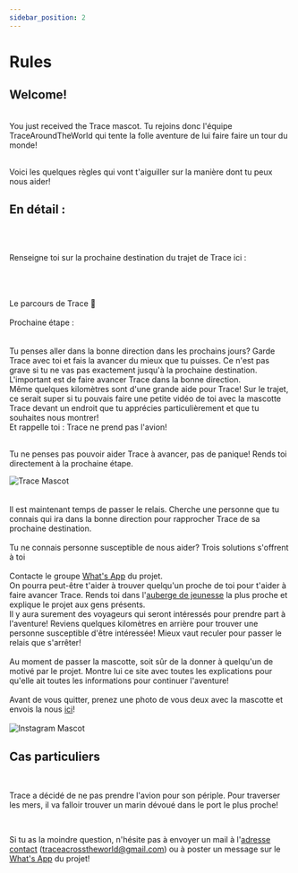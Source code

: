 ```yaml
---
sidebar_position: 2
---
```


# Rules


<meta name="viewport" content="initial-scale=1, width=device-width" />

<h2 style={{ textAlign: "center" }}>Welcome!</h2>

<br/>
You just received the Trace mascot. Tu rejoins donc l'équipe TraceAroundTheWorld qui tente la folle aventure de lui faire faire un tour du monde!

<br/>
<br/>

Voici les quelques règles qui vont t'aiguiller sur la manière dont tu peux nous aider!

<TimeLine />

<h2 style={{ textAlign: "center" }}>En détail :</h2>

<br/>
<br/>

<ArrowForwardIosIcon /> Renseigne toi sur la prochaine destination du trajet de Trace ici :

<br/>
<br/>
<br/>

<div className="custom-container" style={{ display: "flex", justifyContent: "center" }}>
  <Link
    className="button button--secondary button--lg"
    style={{ width: "auto", textAlign: "center", backgroundColor: "#eaeaea"}}
    to="/docs/Itinerary">
    Le parcours de Trace 🧭
  </Link>
</div>
<br/>
<div className="text-center" style={{ display: 'flex', justifyContent: 'center', alignItems: 'center', minHeight: '5vh' }}>
      <div>
        <Typography variant="h6" gutterBottom>
         Prochaine étape :
        </Typography>
        <br/><br/>
        <NextCity/>
      </div>
</div>

<br/>
<ArrowForwardIosIcon /> Tu penses aller dans la bonne direction dans les prochains jours? Garde Trace avec toi et fais la avancer du mieux que tu puisses.
Ce n'est pas grave si tu ne vas pas exactement jusqu'à la prochaine destination. L'important est de faire avancer Trace dans la bonne direction.
<br/>
Même quelques kilomètres sont d'une grande aide pour Trace!
Sur le trajet, ce serait super si tu pouvais faire une petite vidéo de toi avec la mascotte Trace devant un endroit que tu apprécies particulièrement et que tu souhaites nous montrer!
<br/>
Et rappelle toi : Trace ne prend pas l'avion!

<br/>
<br/>

<ArrowForwardIosIcon /> Tu ne penses pas pouvoir aider Trace à avancer, pas de panique! Rends toi directement à la prochaine étape.

<div style={{ display: "flex", justifyContent: "center" }}>
  <img src="/img/Mascotte/Resize/tracefullbodydetoure.svg" alt="Trace Mascot" />
</div>
<br/>
<br/>
<ArrowForwardIosIcon /> Il est maintenant temps de passer le relais. Cherche une personne que tu connais qui ira dans la bonne direction pour rapprocher Trace de sa prochaine destination.
<br/><br/>
Tu ne connais personne susceptible de nous aider? Trois solutions s'offrent à toi
<br/><br/>
<Stack spacing={2} alignItems="center">
  <Item className="contour-ombre" style={{ width: "100%", textAlign: "center"}}>
    Contacte le groupe <a href="https://chat.whatsapp.com/FKwW0q23yVk3OdKNKAxGnE" target="_blank" rel="noopener noreferrer">What's App</a> du projet. <br /> On pourra peut-être t'aider à trouver quelqu'un proche de toi pour t'aider à faire avancer Trace.
  </Item>
  <Item className="contour-ombre" style={{ width: "100%", textAlign: "center"}}>
    Rends toi dans l'<a href="https://www.hostelworld.com/" target="_blank" rel="noopener noreferrer">auberge de jeunesse</a> la plus proche et explique le projet aux gens présents. <br /> Il y aura surement des voyageurs qui seront intéressés pour prendre part à l'aventure!
  </Item>
  <Item className="contour-ombre" style={{ width: "100%", textAlign: "center"}}>
    Reviens quelques kilomètres en arrière pour trouver une personne susceptible d'être intéressée! Mieux vaut reculer pour passer le relais que s'arrêter!
  </Item>
</Stack>

<br/>
<br/>
<ArrowForwardIosIcon /> Au moment de passer la mascotte, soit sûr de la donner à quelqu'un de motivé par le projet. Montre lui ce site avec toutes les explications pour qu'elle ait toutes les informations pour continuer l'aventure!

<br/>
<br/>
<ArrowForwardIosIcon /> Avant de vous quitter, prenez une photo de vous deux avec la mascotte et envois la nous <a href="https://www.instagram.com/traceacrosstheworld/" target="_blank" rel="noopener noreferrer">ici</a>!

<br/>
<br/>

<div style={{ display: "flex", justifyContent: "center" }}>
  <img src="/img/Mascotte/Resize/lamaoncomputerinstagram.svg" alt="Instagram Mascot" />
</div>

<h2 style={{ textAlign: "center" }}>Cas particuliers</h2>

<br/>

<ArrowForwardIosIcon />  Trace a décidé de ne pas prendre l'avion pour son périple. Pour traverser les mers, il va falloir trouver un marin dévoué dans le port le plus proche!

<br/>

<ArrowForwardIosIcon /> Si tu as la moindre question, n'hésite pas à envoyer un mail à l'<a href="mailto:traceacrosstheworld@gmail.com">adresse contact</a> (traceacrosstheworld@gmail.com) ou à poster un message sur le <a href="https://chat.whatsapp.com/FKwW0q23yVk3OdKNKAxGnE" target="_blank" rel="noopener noreferrer">What's App</a> du projet!

<br/>
<br/>
<br/>
<br/>

<div style={{ display: 'flex', justifyContent: 'center', alignItems: 'center', marginBottom: '20px' }}>
  <Chip
    label="Groupe What's App de l'équipe"
    component="a"
    href="https://chat.whatsapp.com/FKwW0q23yVk3OdKNKAxGnE"
    variant="outlined"
    clickable
    target="_blank"
  />
</div>

